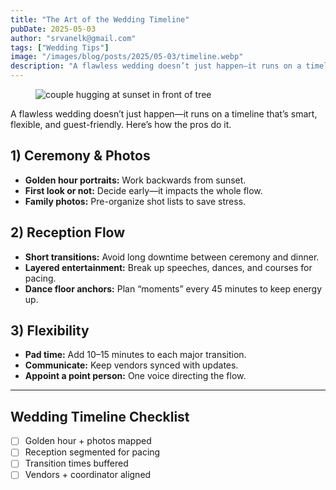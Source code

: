 ```yaml
---
title: "The Art of the Wedding Timeline"
pubDate: 2025-05-03
author: "srvanelk@gmail.com"
tags: ["Wedding Tips"]
image: "/images/blog/posts/2025/05-03/timeline.webp"
description: "A flawless wedding doesn’t just happen—it runs on a timeline that’s smart, flexible, and guest-friendly. Here’s how the pros do it."
---
```


<figure>
  <img
    src="/images/blog/posts/2025/05-03/timeline.webp"
    alt="couple hugging at sunset in front of tree"
  />
</figure>

A flawless wedding doesn’t just happen—it runs on a timeline that’s smart, flexible, and guest-friendly. Here’s how the pros do it.

## 1) Ceremony & Photos
- **Golden hour portraits:** Work backwards from sunset.  
- **First look or not:** Decide early—it impacts the whole flow.  
- **Family photos:** Pre-organize shot lists to save stress.  

## 2) Reception Flow
- **Short transitions:** Avoid long downtime between ceremony and dinner.  
- **Layered entertainment:** Break up speeches, dances, and courses for pacing.  
- **Dance floor anchors:** Plan “moments” every 45 minutes to keep energy up.  

## 3) Flexibility
- **Pad time:** Add 10–15 minutes to each major transition.  
- **Communicate:** Keep vendors synced with updates.  
- **Appoint a point person:** One voice directing the flow.  

---

## Wedding Timeline Checklist
- [ ] Golden hour + photos mapped  
- [ ] Reception segmented for pacing  
- [ ] Transition times buffered  
- [ ] Vendors + coordinator aligned  
